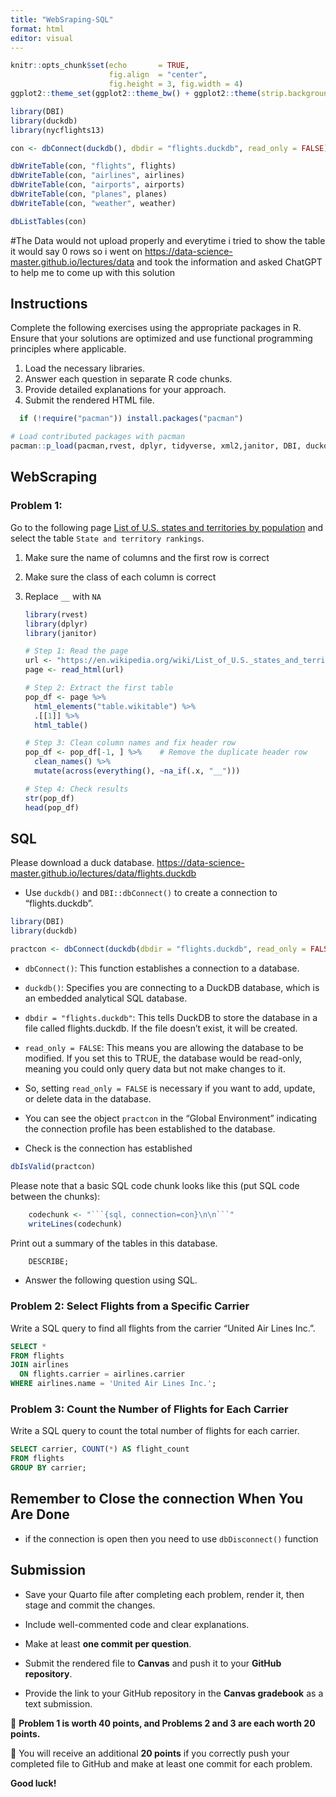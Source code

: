 ```yaml
---
title: "WebSraping-SQL"
format: html
editor: visual
---
```


```r
knitr::opts_chunk$set(echo       = TRUE, 
                      fig.align  = "center",
                      fig.height = 3, fig.width = 4)
ggplot2::theme_set(ggplot2::theme_bw() + ggplot2::theme(strip.background = ggplot2::element_rect(fill = "white")))
```

```r
library(DBI)
library(duckdb)
library(nycflights13)

con <- dbConnect(duckdb(), dbdir = "flights.duckdb", read_only = FALSE)

dbWriteTable(con, "flights", flights)
dbWriteTable(con, "airlines", airlines)
dbWriteTable(con, "airports", airports)
dbWriteTable(con, "planes", planes)
dbWriteTable(con, "weather", weather)

dbListTables(con)


```

#The Data would not upload properly and everytime i tried to show the table it would say 0 rows so i went on [https://data-science-master.github.io/lectures/data](https://data-science-master.github.io/lectures/data/flights.duckdb){.uri} and took the information and asked ChatGPT to help me to come up with this solution

## Instructions

Complete the following exercises using the appropriate packages in R. Ensure that your solutions are optimized and use functional programming principles where applicable.

1.  Load the necessary libraries.
2.  Answer each question in separate R code chunks.
3.  Provide detailed explanations for your approach.
4.  Submit the rendered HTML file.

```r
  if (!require("pacman")) install.packages("pacman")

# Load contributed packages with pacman
pacman::p_load(pacman,rvest, dplyr, tidyverse, xml2,janitor, DBI, duckdb, nycflights13)
```

## WebScraping

### Problem 1:

Go to the following page [List of U.S. states and territories by population](https://en.wikipedia.org/wiki/List_of_U.S._states_and_territories_by_population) and select the table `State and territory rankings`.

1.  Make sure the name of columns and the first row is correct\

2.  Make sure the class of each column is correct\

3.  Replace `__` with `NA`\

    ```r
    library(rvest)
    library(dplyr)
    library(janitor)

    # Step 1: Read the page
    url <- "https://en.wikipedia.org/wiki/List_of_U.S._states_and_territories_by_population"
    page <- read_html(url)

    # Step 2: Extract the first table
    pop_df <- page %>%
      html_elements("table.wikitable") %>%
      .[[1]] %>%
      html_table()

    # Step 3: Clean column names and fix header row
    pop_df <- pop_df[-1, ] %>%    # Remove the duplicate header row
      clean_names() %>%
      mutate(across(everything(), ~na_if(.x, "__")))

    # Step 4: Check results
    str(pop_df)
    head(pop_df)

    ```

## SQL

Please download a duck database. <https://data-science-master.github.io/lectures/data/flights.duckdb>

-   Use `duckdb()` and `DBI::dbConnect()` to create a connection to "flights.duckdb".

```r
library(DBI)
library(duckdb)

practcon <- dbConnect(duckdb(dbdir = "flights.duckdb", read_only = FALSE))

```

-   `dbConnect()`: This function establishes a connection to a database.

-   `duckdb()`: Specifies you are connecting to a DuckDB database, which is an embedded analytical SQL database.

-   `dbdir = "flights.duckdb"`: This tells DuckDB to store the database in a file called flights.duckdb. If the file doesn't exist, it will be created.

-   `read_only = FALSE`: This means you are allowing the database to be modified. If you set this to TRUE, the database would be read-only, meaning you could only query data but not make changes to it.

-   So, setting `read_only = FALSE` is necessary if you want to add, update, or delete data in the database.

-   You can see the object `practcon` in the "Global Environment" indicating the connection profile has been established to the database.

-   Check is the connection has established

```r
dbIsValid(practcon)
```

Please note that a basic SQL code chunk looks like this (put SQL code between the chunks):

```r
    codechunk <- "```{sql, connection=con}\n\n```"
    writeLines(codechunk)
```

Print out a summary of the tables in this database.

```sql
    DESCRIBE;
```

-   Answer the following question using SQL.

### Problem 2: Select Flights from a Specific Carrier

Write a SQL query to find all flights from the carrier "United Air Lines Inc.".

```sql
SELECT *
FROM flights
JOIN airlines
  ON flights.carrier = airlines.carrier
WHERE airlines.name = 'United Air Lines Inc.';

```

### Problem 3: Count the Number of Flights for Each Carrier

Write a SQL query to count the total number of flights for each carrier.

```sql
SELECT carrier, COUNT(*) AS flight_count
FROM flights
GROUP BY carrier;
```

## Remember to Close the connection When You Are Done

-   if the connection is open then you need to use `dbDisconnect()` function

## Submission

-   Save your Quarto file after completing each problem, render it, then stage and commit the changes.\

-   Include well-commented code and clear explanations.\

-   Make at least **one commit per question**.\

-   Submit the rendered file to **Canvas** and push it to your **GitHub repository**.\

-   Provide the link to your GitHub repository in the **Canvas gradebook** as a text submission.\

🔹 **Problem 1 is worth 40 points, and Problems 2 and 3 are each worth 20 points.**\

🔹 You will receive an additional **20 points** if you correctly push your completed file to GitHub and make at least one commit for each problem.\

**Good luck!**
